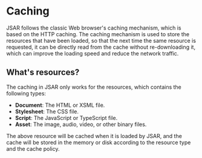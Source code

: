 # Caching

JSAR follows the classic Web browser's caching mechanism, which is based on the HTTP caching. The caching mechanism is used to store the resources that have been loaded, so that the next time the same resource is requested, it can be directly read from the cache without re-downloading it, which can improve the loading speed and reduce the network traffic.

## What's resources?

The caching in JSAR only works for the resources, which contains the following types:

- **Document**: The HTML or XSML file.
- **Stylesheet**: The CSS file.
- **Script**: The JavaScript or TypeScript file.
- **Asset**: The image, audio, video, or other binary files.

The above resource will be cached when it is loaded by JSAR, and the cache will be stored in the memory or disk according to the resource type and the cache policy.
